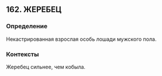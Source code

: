 ## 162. ЖЕРЕБЕЦ
### Определение
Некастрированная взрослая особь лошади мужского пола.

### Контексты
Жеребец сильнее, чем кобыла.

